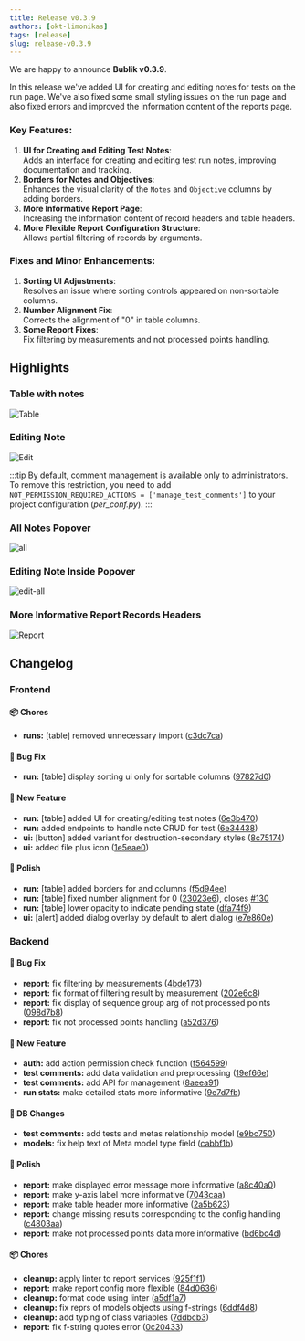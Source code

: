 ```yaml
---
title: Release v0.3.9
authors: [okt-limonikas]
tags: [release]
slug: release-v0.3.9
---
```


We are happy to announce **Bublik v0.3.9**.

In this release we've added UI for creating and editing notes for tests on the run page. We've also fixed some small styling issues on the run page and also fixed errors and improved the information content of the reports page.

<!--truncate-->

### Key Features:

1. **UI for Creating and Editing Test Notes**:  
   Adds an interface for creating and editing test run notes, improving documentation and tracking.
2. **Borders for Notes and Objectives**:  
   Enhances the visual clarity of the `Notes` and `Objective` columns by adding borders.
3. **More Informative Report Page**:  
   Increasing the information content of record headers and table headers.
4. **More Flexible Report Configuration Structure**:  
   Allows partial filtering of records by arguments.

### Fixes and Minor Enhancements:

1. **Sorting UI Adjustments**:  
   Resolves an issue where sorting controls appeared on non-sortable columns.
2. **Number Alignment Fix**:  
   Corrects the alignment of "0" in table columns.
3. **Some Report Fixes**:  
   Fix filtering by measurements and not processed points handling.

## Highlights

### Table with notes

![Table](./img/table.webp)

### Editing Note

![Edit](./img/edit.webp)

:::tip
By default, comment management is available only to administrators. To remove this restriction, you need to add `NOT_PERMISSION_REQUIRED_ACTIONS = ['manage_test_comments']` to your project configuration (_per_conf.py_).
:::

### All Notes Popover

![all](./img/all.webp)

### Editing Note Inside Popover

![edit-all](./img/edit-all.webp)

### More Informative Report Records Headers

![Report](./img/report_headers.webp)

###

## Changelog

### Frontend

#### 📦 Chores

- **runs:** [table] removed unnecessary import ([c3dc7ca](https://github.com/ts-factory/bublik-ui/commit/c3dc7ca92d142458fb8f29635aea5d8733675595))

#### 🐛 Bug Fix

- **run:** [table] display sorting ui only for sortable columns ([97827d0](https://github.com/ts-factory/bublik-ui/commit/97827d09cd4e1c6ad6f004ed97b8c028d0d36aa2))

#### 🚀 New Feature

- **run:** [table] added UI for creating/editing test notes ([6e3b470](https://github.com/ts-factory/bublik-ui/commit/6e3b470711d9a4955e791b59c098b83f7a327ff5))
- **run:** added endpoints to handle note CRUD for test ([6e34438](https://github.com/ts-factory/bublik-ui/commit/6e34438bd09e0ce4f9eb0fe0b2e6789fabdf6f9e))
- **ui:** [button] added variant for destruction-secondary styles ([8c75174](https://github.com/ts-factory/bublik-ui/commit/8c7517476ddba8fb011c2cb2dffab2244b562561))
- **ui:** added file plus icon ([1e5eae0](https://github.com/ts-factory/bublik-ui/commit/1e5eae03ef81b028db446971eaac43dab8c2a973))

#### 💅 Polish

- **run:** [table] added borders for and columns ([f5d94ee](https://github.com/ts-factory/bublik-ui/commit/f5d94ee075784bf55eb3a506573935c6321de29b))
- **run:** [table] fixed number alignment for 0 ([23023e6](https://github.com/ts-factory/bublik-ui/commit/23023e640533952a85ec703df8a670f3cdd848ca)), closes [#130](https://github.com/ts-factory/bublik-ui/issues/130)
- **run:** [table] lower opacity to indicate pending state ([dfa74f9](https://github.com/ts-factory/bublik-ui/commit/dfa74f923d9bfc41af8bc5308c6607de93db2a2e))
- **ui:** [alert] added dialog overlay by default to alert dialog ([e7e860e](https://github.com/ts-factory/bublik-ui/commit/e7e860e6a3ec6399c25d235225aad563fd84050e))

### Backend

#### 🐛 Bug Fix

- **report:** fix filtering by measurements ([4bde173](https://github.com/ts-factory/bublik/commit/4bde17356cd2a34d2adff026423f68335a7335a0))
- **report:** fix format of filtering result by measurement ([202e6c8](https://github.com/ts-factory/bublik/commit/202e6c85732defecb6dca1c92da1a24e6ed34483))
- **report:** fix display of sequence group arg of not processed points ([098d7b8](https://github.com/ts-factory/bublik/commit/098d7b8fb678c4e7362f2d180620b7f005a59b43))
- **report:** fix not processed points handling ([a52d376](https://github.com/ts-factory/bublik/commit/a52d3763b89d1bff96b23542b5b6e99b22d5fa38))

#### 🚀 New Feature

- **auth:** add action permission сheck function ([f564599](https://github.com/ts-factory/bublik/commit/f5645997d5d5eb8820e4ad9398f764893a4c2ac1))
- **test comments:** add data validation and preprocessing ([19ef66e](https://github.com/ts-factory/bublik/commit/19ef66e0bf82d78d196260495fcfc9bea4be7e52))
- **test comments:** add API for management ([8aeea91](https://github.com/ts-factory/bublik/commit/8aeea91e47cd789fb058807d7e2c0051ae83031b))
- **run stats:** make detailed stats more informative ([9e7d7fb](https://github.com/ts-factory/bublik/commit/9e7d7fbf5d6203d3359a682406a51ca8aff9563a))

#### 💾 DB Changes

- **test comments:** add tests and metas relationship model ([e9bc750](https://github.com/ts-factory/bublik/commit/e9bc7506d23ff227cd36c248b0f423314c68442f))
- **models:** fix help text of Meta model type field ([cabbf1b](https://github.com/ts-factory/bublik/commit/cabbf1b19d5e58cc8ac20dcab8e37a4baed408b8))

#### 💅 Polish

- **report:** make displayed error message more informative ([a8c40a0](https://github.com/ts-factory/bublik/commit/a8c40a01532d599a298183f6d9b7c74b013ac0fa))
- **report:** make y-axis label more informative ([7043caa](https://github.com/ts-factory/bublik/commit/7043caa09b7c1f37e75c65b45372634430fd99f7))
- **report:** make table header more informative ([2a5b623](https://github.com/ts-factory/bublik/commit/2a5b6232da3c1309d333050a700d8307915a5410))
- **report:** change missing results corresponding to the config handling ([c4803aa](https://github.com/ts-factory/bublik/commit/c4803aaba39b0a594c369af211cbffd83b5e7750))
- **report:** make not processed points data more informative ([bd6bc4d](https://github.com/ts-factory/bublik/commit/bd6bc4dbc2d8669ae9f633d83e4df160a66d6c50))

#### 📦 Chores

- **cleanup:** apply linter to report services ([925f1f1](https://github.com/ts-factory/bublik/commit/925f1f17a78a868d85c761368481360937625c93))
- **report:** make report config more flexible ([84d0636](https://github.com/ts-factory/bublik/commit/84d0636f3d7525cd8c29f7353b3a44b85872e6ae))
- **cleanup:** format code using linter ([a5df1a7](https://github.com/ts-factory/bublik/commit/a5df1a775c96988c47a8ae1aea51726965a88100))
- **cleanup:** fix reprs of models objects using f-strings ([6ddf4d8](https://github.com/ts-factory/bublik/commit/6ddf4d8f3bf64e385943c19b6f219522ee83659a))
- **cleanup:** add typing of class variables ([7ddbcb3](https://github.com/ts-factory/bublik/commit/7ddbcb31808e0d285586ca76e929e57fc72dd7eb))
- **report:** fix f-string quotes error ([0c20433](https://github.com/ts-factory/bublik/commit/0c20433a93ad4c902d94c3b054e1c043ea87955c))
